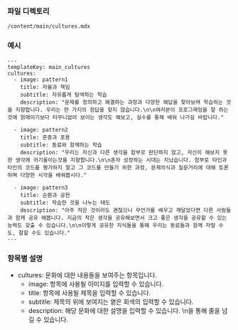 ### 파일 디렉토리

`/content/main/cultures.mdx`

### 예시

```
---
templateKey: main_cultures
cultures:
  - image: pattern1
    title: 자율과 책임
    subtitle: 자유롭게 탐색하는 학습
    description: "문제를 정의하고 해결하는 과정과 다양한 해답을 찾아보며 학습하는 것을 지향합니다. 우리는 한 가지의 정답을 찾지 않습니다.\n\n여러분이 프로그래밍을 잘 하는 것에 얽매이기보다 터무니없어 보이는 생각도 해보고, 실수를 통해 배워 나가길 바랍니다."

  - image: pattern2
    title: 존중과 포용
    subtitle: 동료와 함께하는 학습
    description: "우리는 자신과 다른 생각을 함부로 판단하지 않고, 자신이 해보지 못한 생각에 귀기울이는것을 지향합니다.\n\n혼자 성장하는 시대는 지났습니다. 함부로 타인과 타인의 코드를 평가하지 말고 그 코드를 만들기 위한 과정, 문제의식과 질문거리에 대해 토론하며 다양한 시각을 배워봅시다."

  - image: pattern3
    title: 순환과 공헌
    subtitle: 학습한 것을 나누는 태도
    description: "아주 작은 것이라도 괜찮으니 무언가를 배우고 깨달았다면 다른 사람들과 함께 공유 해봅니다. 지금의 작은 생각을 공유해보면서 크고 좋은 생각을 공유할 수 있는 능력도 갖출 수 있습니다.\n\n이렇게 공유한 지식들을 통해 우리는 동료들과 함께 자랄 수도, 잘할 수도 있습니다."
---
```

### 항목별 설명

- cultures: 문화에 대한 내용들을 보여주는 항목입니다.
  - image: 항목에 사용될 이미지를 입력할 수 있습니다.
  - title: 항목에 사용될 제목을 입력할 수 있습니다.
  - subtitle: 제목의 위에 보여지는 옅은 회색의 입력할 수 있습니다.
  - description: 해당 문화에 대한 설명을 입력할 수 있습니다. \n을 통해 줄을 넘길 수 있습니다.
